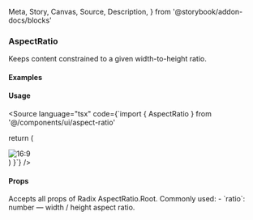   Meta,
  Story,
  Canvas,
  Source,
  Description,
} from '@storybook/addon-docs/blocks'

<Meta of={AspectRatioStories} />

### AspectRatio

Keeps content constrained to a given width-to-height ratio.

#### Examples

<Canvas>
  <Story of={AspectRatioStories.Ratio16x9} />
</Canvas>

<Canvas>
  <Story of={AspectRatioStories.Ratio3x4} />
</Canvas>

<Canvas>
  <Story of={AspectRatioStories.Ratio1x1} />
</Canvas>

#### Usage

<Source language="tsx" code={`import { AspectRatio } from '@/components/ui/aspect-ratio'

  return (
    <div className="w-[360px] border rounded-md overflow-hidden">
      <AspectRatio ratio={16/9}>
        <img src="https://picsum.photos/800/450" alt="16:9" className="h-full w-full object-cover" />
      </AspectRatio>
    </div>
  )
}`} />

#### Props

<Description>
  Accepts all props of Radix AspectRatio.Root. Commonly used: - `ratio`: number
  — width / height aspect ratio.
</Description>
